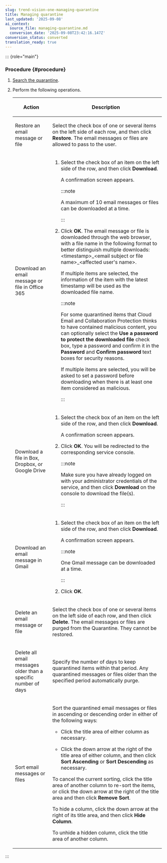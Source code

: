 ```yaml
---
slug: trend-vision-one-managing-quarantine
title: Managing quarantine
last_updated: '2025-09-08'
ai_context:
  source_file: managing-quarantine.md
  conversion_date: '2025-09-08T23:42:16.147Z'
conversion_status: converted
translation_ready: true
---
```


::: {role="main"}
### Procedure {#procedure}

1.  [Search the quarantine](searching-quarantine.mdx).

2.  Perform the following operations.

    <table>
    <colgroup>
    <col style="width: 25%" />
    <col style="width: 75%" />
    </colgroup>
    <thead>
    <tr>
    <th><p>Action</p></th>
    <th><p>Description</p></th>
    </tr>
    </thead>
    <tbody>
    <tr>
    <td><p>Restore an email message or file</p></td>
    <td><p>Select the check box of one or several items on the left side of each row, and then click <strong>Restore</strong>. The email messages or files are allowed to pass to the user.</p></td>
    </tr>
    <tr>
    <td><p>Download an email message or file in Office 365</p></td>
    <td><ol>
    <li><p>Select the check box of an item on the left side of the row, and then click <strong>Download</strong>.</p>
    <p>A confirmation screen appears.</p>
    

    :::note
    
    <p>A maximum of 10 email messages or files can be downloaded at a time.</p>
    

    :::

    </li>
    <li><p>Click <strong>OK</strong>. The email message or file is downloaded through the web browser, with a file name in the following format to better distinguish multiple downloads: &lt;timestamp&gt;_&lt;email subject or file name&gt;_&lt;affected user's name&gt;.</p>
    <p>If multiple items are selected, the information of the item with the latest timestamp will be used as the downloaded file name.</p>
    

    :::note
    
    <p>For some quarantined items that Cloud Email and Collaboration Protection thinks to have contained malicious content, you can optionally select the <strong>Use a password to protect the downloaded file</strong> check box, type a password and confirm it in the <strong>Password</strong> and <strong>Confirm password</strong> text boxes for security reasons.</p>
    <p>If multiple items are selected, you will be asked to set a password before downloading when there is at least one item considered as malicious.</p>
    

    :::

    </li>
    </ol></td>
    </tr>
    <tr>
    <td><p>Download a file in Box, Dropbox, or Google Drive</p></td>
    <td><ol>
    <li><p>Select the check box of an item on the left side of the row, and then click <strong>Download</strong>.</p>
    <p>A confirmation screen appears.</p></li>
    <li><p>Click <strong>OK</strong>. You will be redirected to the corresponding service console.</p>
    

    :::note
    
    <p>Make sure you have already logged on with your administrator credentials of the service, and then click <strong>Download</strong> on the console to download the file(s).</p>
    

    :::

    </li>
    </ol></td>
    </tr>
    <tr>
    <td><p>Download an email message in Gmail</p></td>
    <td><ol>
    <li><p>Select the check box of an item on the left side of the row, and then click <strong>Download</strong>.</p>
    <p>A confirmation screen appears.</p>
    

    :::note
    
    <p>One Gmail message can be downloaded at a time.</p>
    

    :::

    </li>
    <li><p>Click <strong>OK</strong>.</p></li>
    </ol></td>
    </tr>
    <tr>
    <td><p>Delete an email message or file</p></td>
    <td><p>Select the check box of one or several items on the left side of each row, and then click <strong>Delete</strong>. The email messages or files are purged from the Quarantine. They cannot be restored.</p></td>
    </tr>
    <tr>
    <td><p>Delete all email messages older than a specific number of days</p></td>
    <td><p>Specify the number of days to keep quarantined items within that period. Any quarantined messages or files older than the specified period automatically purge.</p></td>
    </tr>
    <tr>
    <td><p>Sort email messages or files</p></td>
    <td><p>Sort the quarantined email messages or files in ascending or descending order in either of the following ways:</p>
    <ul>
    <li><p>Click the title area of either column as necessary.</p></li>
    <li><p>Click the down arrow at the right of the title area of either column, and then click <strong>Sort Ascending</strong> or <strong>Sort Descending</strong> as necessary.</p></li>
    </ul>
    <p>To cancel the current sorting, click the title area of another column to re-sort the items, or click the down arrow at the right of the title area and then click <strong>Remove Sort</strong>.</p>
    <p>To hide a column, click the down arrow at the right of its title area, and then click <strong>Hide Column</strong>.</p>
    <p>To unhide a hidden column, click the title area of another column.</p></td>
    </tr>
    </tbody>
    </table>
:::
